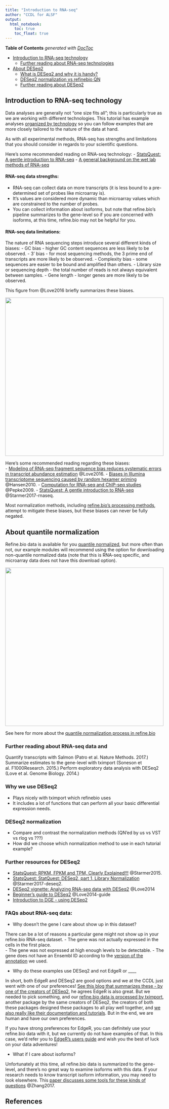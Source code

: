 ```yaml
---
title: "Introduction to RNA-seq"
author: "CCDL for ALSF"
output:   
  html_notebook: 
    toc: true
    toc_float: true
---
```


<!-- START doctoc generated TOC please keep comment here to allow auto update -->
<!-- DON'T EDIT THIS SECTION, INSTEAD RE-RUN doctoc TO UPDATE -->
**Table of Contents**  *generated with [DocToc](https://github.com/thlorenz/doctoc)*

- [Introduction to RNA-seq technology](#introduction-to-rna-seq-technology)
  - [Further reading about RNA-seq technologies](#further-reading-about-rna-seq-technologies)
- [About DESeq2](#about-deseq2)
  - [What is DESeq2 and why it is handy?](#what-is-deseq2-and-why-it-is-handy)
  - [DESeq2 normalization vs refinebio QN](#deseq2-normalization-vs-refinebio-qn)
  - [Further reading about DESeq2](#further-reading-about-deseq2)

<!-- END doctoc generated TOC please keep comment here to allow auto update -->

## Introduction to RNA-seq technology

Data analyses are generally not "one size fits all"; this is particularly true as we are working with different technologies. 
This tutorial has example analyses [organized by technology](../01-getting-started/getting-started.html#about-how-this-tutorial-book-is-structured) so you can follow examples that are more closely tailored to the nature of the data at hand. 

As with all experimental methods, RNA-seq has strengths and limitations that you should consider in regards to your scientific questions. 

Here's some recommended reading on RNA-seq technology: 
- [StatsQuest: A gentle introduction to RNA-seq](https://www.youtube.com/watch?v=tlf6wYJrwKY)
- [A general background on the wet lab methods of RNA-seq](https://bitesizebio.com/13542/what-everyone-should-know-about-rna-seq/)

#### RNA-seq data **strengths**:

- RNA-seq can collect data on more transcripts (it is less bound to a pre-determined set of probes like microarray is). 
- It's values are considered more dynamic than microarray values which are constrained to the number of probes.
- You can collect information about isoforms, but note that refine.bio's pipeline summarizes to the gene-level so if you are concerned with isoforms, at this time, refine.bio may not be helpful for you. 

#### RNA-seq data **limitations**:

The nature of RNA sequencing steps introduce several different kinds of biases: 
- GC bias - higher GC content sequences are less likely to be observed.
- 3' bias - for most sequencing methods, the 3 prime end of transcripts are more likely to be observed.
- Complexity bias - some sequences are easier to be bound and amplified than others. 
- Library size or sequencing depth - the total number of reads is not always equivalent between samples.
- Gene length - longer genes are more likely to be observed. 

This figure from @Love2016 briefly summarizes these biases. 

<img src="https://github.com/AlexsLemonade/refinebio-examples/raw/e140face75daa6d2c34e30a4755c362e6039a677/template/screenshots/skip-quantile-normalization.png" width=500>

Here's some recommended reading regarding these biases:   
- [Modeling of RNA-seq fragment sequence bias reduces systematic errors in transcript abundance estimation](https://www.ncbi.nlm.nih.gov/pmc/articles/PMC5143225/) @Love2016.
- [Biases in Illumina transcriptome sequencing caused by random hexamer priming](https://pdfs.semanticscholar.org/9d16/997f5de72d6c606fef3d673db70e5d1d8e1e.pdf?_ga=2.131436679.965169313.1600175795-124991789.1600175795) @Hansen2010.
- [Computation for RNA-seq and ChIP-seq studies](https://www.ncbi.nlm.nih.gov/pmc/articles/PMC4121056/) @Pepke2009.
- [StatsQuest: A gentle introduction to RNA-seq](https://www.youtube.com/watch?v=tlf6wYJrwKY) @Starmer2017-rnaseq.

Most normalization methods, including [refine.bio's processing methods](http://docs.refine.bio/en/latest/main_text.html#rna-seq-pipelines), attempt to mitigate these biases, but these biases can never be fully negated.

## About quantile normalization

Refine.bio data is available for you [quantile normalized](https://en.wikipedia.org/wiki/Quantile_normalization), but more often than not, our example modules will recommend using the option for downloading non-quantile normalized data (note that this is RNA-seq specific, and microarray data does not have this download option). 

<img src="https://github.com/AlexsLemonade/refinebio-examples/raw/e140face75daa6d2c34e30a4755c362e6039a677/template/screenshots/skip-quantile-normalization.png" width=500>

See here for more about the [quantile normalization process in refine.bio](http://docs.refine.bio/en/latest/main_text.html#quantile-normalization)

### Further reading about RNA-seq data and 

Quantify transcripts with Salmon (Patro et al. Nature Methods. 2017.)
Summarize estimates to the gene-level with tximport (Soneson et al. F1000Research. 2015.)
Perform exploratory data analysis with DESeq2 (Love et al. Genome Biology. 2014.)

### Why we use DESeq2
- Plays nicely with tximport which refinebio uses
- It includes a lot of functions that can perform all your basic differential expression needs. 

### DESeq2 normalization 
- Compare and contrast the normalization methods (QN'ed by us vs VST vs rlog vs ???)
- How did we choose which normalization method to use in each tutorial example? 

### Further resources for DESeq2

- [StatsQuest: RPKM, FPKM and TPM, Clearly Explained!!!](https://www.youtube.com/watch?v=TTUrtCY2k-w) @Starmer2015.
- [StatsQuest: StatQuest: DESeq2, part 1, Library Normalization](https://www.youtube.com/watch?v=UFB993xufUU) @Starmer2017-deseq2.
- [DESeq2 vignette: Analyzing RNA-seq data with DESeq2](https://bioconductor.org/packages/release/bioc/vignettes/DESeq2/inst/doc/DESeq2.html) @Love2014
- [Beginner's guide to DESeq2](Bhttps://bioc.ism.ac.jp/packages/2.14/bioc/vignettes/DESeq2/inst/doc/beginner.pdf) @Love2014-guide
- [Introduction to DGE - using DESeq2](https://hbctraining.github.io/DGE_workshop/lessons/04_DGE_DESeq2_analysis.html)

### FAQs about RNA-seq data: 

- Why doesn't the gene I care about show up in this dataset?

There can be a lot of reasons a particular gene might not show up in your refine.bio RNA-seq dataset. 
- The gene was not actually expressed in the cells in the first place.  
- The gene was not expressed at high enough levels to be detectable.
- The gene does not have an Ensembl ID according to the [version of the annotation]() we used. 

- Why do these examples use DESeq2 and not EdgeR or ____

In short, both EdgeR and DESeq2 are good options and we at the CCDL just went with one of our preferences! 
[See this blog that summarizes these - by one of the creators of DESeq2](https://mikelove.wordpress.com/2016/09/28/deseq2-or-edger/), he agrees EdgeR is also great. 
But we needed to pick something, and our [refine.bio data is processed by tximport](http://docs.refine.bio/en/latest/main_text.html#processing-information), another package by the same creators of DESeq2, the creators of both these packages designed these packages to all play well together, and [we also really like their documentation and tutorials](#further-resources-for-deseq2). 
But in the end, we are human and have our own preferences. 

If you have strong preferences for EdgeR, you can definitely use your refine.bio data with it, but we currently do not have examples of that. 
In this case, we'd refer you to [EdgeR's users guide](http://bioconductor.org/packages/release/bioc/vignettes/edgeR/inst/doc/edgeRUsersGuide.pdf) and wish you the best of luck on your data adventures! 

- What if I care about isoforms?

Unfortunately at this time, all refine.bio data is summarized to the gene-level, and there's no great way to examine isoforms with this data. 
If your research needs to know transcript isoform information, you may need to look elsewhere. 
This [paper discusses some tools for these kinds of questions](https://bmcgenomics.biomedcentral.com/articles/10.1186/s12864-017-4002-1) @Zhang2017.

## References
